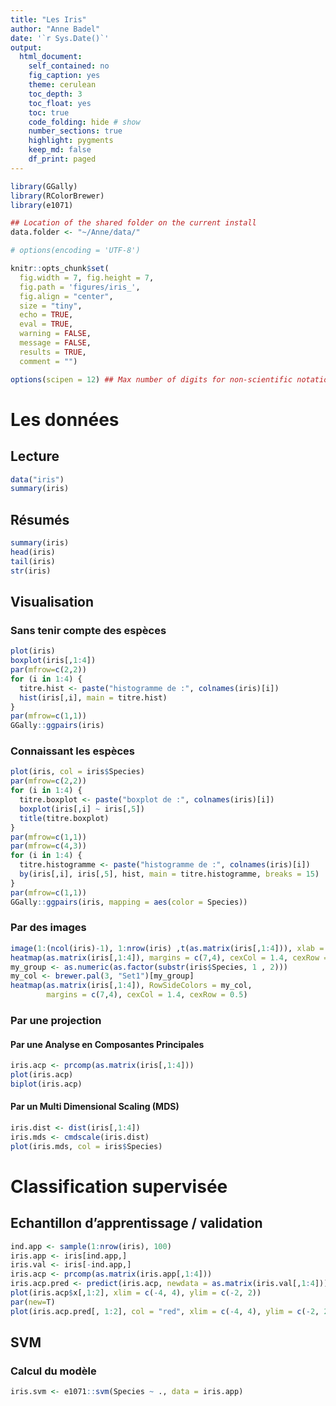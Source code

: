 ```yaml
---
title: "Les Iris"
author: "Anne Badel"
date: '`r Sys.Date()`'
output:
  html_document:
    self_contained: no
    fig_caption: yes
    theme: cerulean
    toc_depth: 3
    toc_float: yes
    toc: true
    code_folding: hide # show 
    number_sections: true
    highlight: pygments
    keep_md: false
    df_print: paged
---
```


```r
library(GGally)
library(RColorBrewer)
library(e1071)

## Location of the shared folder on the current install
data.folder <- "~/Anne/data/"

# options(encoding = 'UTF-8')

knitr::opts_chunk$set(
  fig.width = 7, fig.height = 7, 
  fig.path = 'figures/iris_',
  fig.align = "center", 
  size = "tiny", 
  echo = TRUE, 
  eval = TRUE, 
  warning = FALSE, 
  message = FALSE, 
  results = TRUE, 
  comment = "")

options(scipen = 12) ## Max number of digits for non-scientific notation
```

# Les données

## Lecture

```r
data("iris")
summary(iris)
```

## Résumés

```r
summary(iris)
head(iris)
tail(iris)
str(iris)
```

## Visualisation

### Sans tenir compte des espèces
```r
plot(iris)
boxplot(iris[,1:4])
par(mfrow=c(2,2)) 
for (i in 1:4) {
  titre.hist <- paste("histogramme de :", colnames(iris)[i])
  hist(iris[,i], main = titre.hist)
}
par(mfrow=c(1,1))
GGally::ggpairs(iris)
```

### Connaissant les espèces
```r
plot(iris, col = iris$Species)
par(mfrow=c(2,2))
for (i in 1:4) {
  titre.boxplot <- paste("boxplot de :", colnames(iris)[i])
  boxplot(iris[,i] ~ iris[,5])
  title(titre.boxplot)
}
par(mfrow=c(1,1))
par(mfrow=c(4,3))
for (i in 1:4) {
  titre.histogramme <- paste("histogramme de :", colnames(iris)[i])
  by(iris[,i], iris[,5], hist, main = titre.histogramme, breaks = 15)
}
par(mfrow=c(1,1))
GGally::ggpairs(iris, mapping = aes(color = Species))
```

### Par des images
```r
image(1:(ncol(iris)-1), 1:nrow(iris) ,t(as.matrix(iris[,1:4])), xlab = "variables", ylab = "Observations", las = 1)
heatmap(as.matrix(iris[,1:4]), margins = c(7,4), cexCol = 1.4, cexRow = 0.5)
my_group <- as.numeric(as.factor(substr(iris$Species, 1 , 2)))
my_col <- brewer.pal(3, "Set1")[my_group]
heatmap(as.matrix(iris[,1:4]), RowSideColors = my_col, 
        margins = c(7,4), cexCol = 1.4, cexRow = 0.5)
```

### Par une projection

#### Par une Analyse en Composantes Principales
```r
iris.acp <- prcomp(as.matrix(iris[,1:4]))
plot(iris.acp)
biplot(iris.acp)
```

#### Par un Multi Dimensional Scaling (MDS)
```r
iris.dist <- dist(iris[,1:4])
iris.mds <- cmdscale(iris.dist)
plot(iris.mds, col = iris$Species)
```

# Classification supervisée
## Echantillon d'apprentissage / validation

```r
ind.app <- sample(1:nrow(iris), 100)
iris.app <- iris[ind.app,]
iris.val <- iris[-ind.app,]
iris.acp <- prcomp(as.matrix(iris.app[,1:4]))
iris.acp.pred <- predict(iris.acp, newdata = as.matrix(iris.val[,1:4]))
plot(iris.acp$x[,1:2], xlim = c(-4, 4), ylim = c(-2, 2))
par(new=T)
plot(iris.acp.pred[, 1:2], col = "red", xlim = c(-4, 4), ylim = c(-2, 2))
```

## SVM

### Calcul du modèle
```r
iris.svm <- e1071::svm(Species ~ ., data = iris.app)
```

